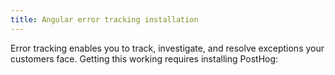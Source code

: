 ```yaml
---
title: Angular error tracking installation
---
```



Error tracking enables you to track, investigate, and resolve exceptions your customers face. Getting this working requires installing PostHog:

<AngularInstall />
<AngularErrorTracking />
<UploadSourceMaps />
<UploadSourceMapsSteps /> 